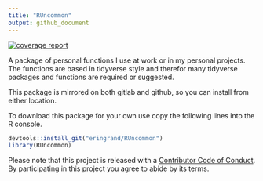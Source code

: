 ```yaml
---
title: "RUncommon"
output: github_document
---
```


[![coverage report](https://gitlab.com/eringrand/RUncommon/badges/master/coverage.svg)](https://gitlab.com/eringrand/RUncommon/commits/master)


A package of personal functions I use at work or in my personal projects. The functions are based in tidyverse style and therefor many tidyverse packages and functions are required or suggested. 

This package is mirrored on both gitlab and github, so you can install from either location.

To download this package for your own use copy the following lines into the R console. 

```r
devtools::install_git("eringrand/RUncommon")
library(RUncommon)
```

Please note that this project is released with a [Contributor Code of Conduct](CODE_OF_CONDUCT.md).
By participating in this project you agree to abide by its terms.
